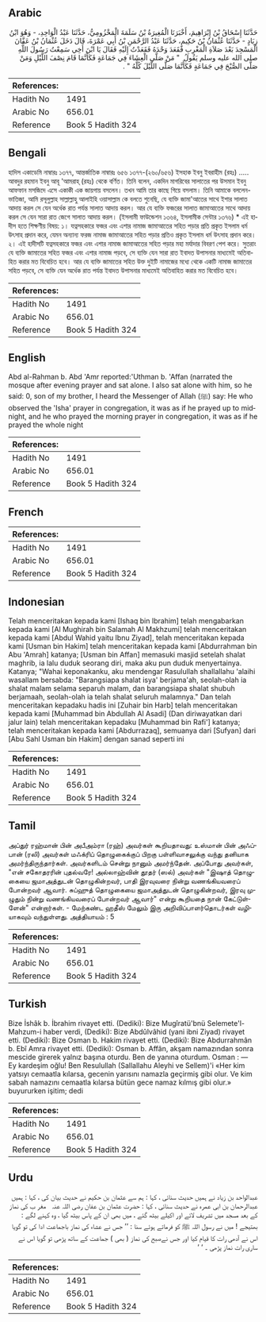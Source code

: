 ## Arabic


<div dir="rtl" lang="ar" style={{fontSize:'larger',backgroundColor:'#f8f9fa',padding:20}}>
حَدَّثَنَا إِسْحَاقُ بْنُ إِبْرَاهِيمَ، أَخْبَرَنَا الْمُغِيرَةُ بْنُ سَلَمَةَ الْمَخْزُومِيُّ، حَدَّثَنَا عَبْدُ الْوَاحِدِ، - وَهُوَ ابْنُ زِيَادٍ - حَدَّثَنَا عُثْمَانُ بْنُ حَكِيمٍ، حَدَّثَنَا عَبْدُ الرَّحْمَنِ بْنُ أَبِي عَمْرَةَ، قَالَ دَخَلَ عُثْمَانُ بْنُ عَفَّانَ الْمَسْجِدَ بَعْدَ صَلاَةِ الْمَغْرِبِ فَقَعَدَ وَحْدَهُ فَقَعَدْتُ إِلَيْهِ فَقَالَ يَا ابْنَ أَخِي سَمِعْتُ رَسُولَ اللَّهِ صلى الله عليه وسلم يَقُولُ ‏ "‏ مَنْ صَلَّى الْعِشَاءَ فِي جَمَاعَةٍ فَكَأَنَّمَا قَامَ نِصْفَ اللَّيْلِ وَمَنْ صَلَّى الصُّبْحَ فِي جَمَاعَةٍ فَكَأَنَّمَا صَلَّى اللَّيْلَ كُلَّهُ ‏"‏ ‏.‏
</div>
<div style={{backgroundColor:'#f8f9fa',padding:20, marginBottom: 10}}><table> <thead> <tr> <th>References:</th> <th></th> </tr> </thead> <tbody><tr><td>Hadith No</td><td>1491</td></tr><tr><td>Arabic No</td><td>656.01</td></tr><tr><td>Reference</td><td>Book 5 Hadith 324</td></tr></tbody></table></div>

## Bengali


<div dir="ltr" lang="bn" style={{fontSize:'larger',backgroundColor:'#f8f9fa',padding:20}}>
হাদিস একাডেমি নাম্বারঃ ১৩৭৭, আন্তর্জাতিক নাম্বারঃ ৬৫৬ ১৩৭৭-(২৬০/৬৫৬) ইসহাক ইবনু ইবরাহীম (রহঃ) ..... আবদুর রহমান ইবনু আবূ 'আমরাহ্ (রহঃ) থেকে বর্ণিত। তিনি বলেন, একদিন মাগরিবের সালাতের পর উসমান ইবনু আফফান মসজিদে এসে একাকী এক জায়গায় বসলেন। তখন আমি তার কাছে গিয়ে বসলাম। তিনি আমাকে বললেন- ভাতিজা, আমি রসূলুল্লাহ সাল্লাল্লাহু আলাইহি ওয়াসাল্লাম কে বলতে শুনেছি, যে ব্যক্তি জামা'আতের সাথে ইশার সালাত আদায় করল সে যেন অর্ধেক রাত পর্যন্ত সালাত আদায় করল। আর যে ব্যক্তি ফজরের সালাত জামাআতের সাথে আদায় করল সে যেন সারা রাত জেগে সালাত আদায় করল। (ইসলামী ফাউন্ডেশন ১৩৬৪, ইসলামীক সেন্টার ১৩৭৬) * এই হাদীস হতে শিক্ষণীয় বিষয়: ১। যত্নসহকারে ফজর এবং এশার নামাজ জামাআতের সহিত পড়ার প্রতি প্রকৃত ইসলাম ধর্ম উৎসাহ প্রদান করে, যেমন অন্যান্য ফরজ নামাজ জামাআতের সহিত পড়ার প্রতিও প্রকৃত ইসলাম ধর্ম উৎসাহ প্রদান করে। ২। এই হাদীসটি যত্নসহকারে ফজর এবং এশার নামাজ জামাআতের সহিত পড়ার মহা মর্যাদার বিবরণ পেশ করে। সুতরাং যে ব্যক্তি জামাতের সহিত ফজর এবং এশার নামাজ পড়বে, সে ব্যক্তি যেন সারা রাত ইবাদত উপাসনার মাধ্যমেই অতিবাহিত করার মত বিবেচিত হবে। আর যে ব্যক্তি জামাতের সহিত উক্ত দুইটি নামাজের মধ্যে থেকে একটি নামাজ জামাতের সহিত পড়বে, সে ব্যক্তি যেন অর্ধেক রাত পর্যন্ত ইবাদত উপাসনার মাধ্যমেই অতিবাহিত করার মত বিবেচিত হবে।
</div>
<div style={{backgroundColor:'#f8f9fa',padding:20, marginBottom: 10}}><table> <thead> <tr> <th>References:</th> <th></th> </tr> </thead> <tbody><tr><td>Hadith No</td><td>1491</td></tr><tr><td>Arabic No</td><td>656.01</td></tr><tr><td>Reference</td><td>Book 5 Hadith 324</td></tr></tbody></table></div>

## English


<div dir="ltr" lang="en" style={{fontSize:'larger',backgroundColor:'#f8f9fa',padding:20}}>
Abd al-Rahman b. Abd 'Amr reported:'Uthman b. 'Affan (narrated the mosque after evening prayer and sat alone. I also sat alone with him, so he said: 0, son of my brother, I heard the Messenger of Allah (ﷺ) say: He who observed the 'Isha' prayer in congregation, it was as if he prayed up to midnight, and he who prayed the morning prayer in congregation, it was as if he prayed the whole night
</div>
<div style={{backgroundColor:'#f8f9fa',padding:20, marginBottom: 10}}><table> <thead> <tr> <th>References:</th> <th></th> </tr> </thead> <tbody><tr><td>Hadith No</td><td>1491</td></tr><tr><td>Arabic No</td><td>656.01</td></tr><tr><td>Reference</td><td>Book 5 Hadith 324</td></tr></tbody></table></div>

## French


<div dir="ltr" lang="fr" style={{fontSize:'larger',backgroundColor:'#f8f9fa',padding:20}}>

</div>
<div style={{backgroundColor:'#f8f9fa',padding:20, marginBottom: 10}}><table> <thead> <tr> <th>References:</th> <th></th> </tr> </thead> <tbody><tr><td>Hadith No</td><td>1491</td></tr><tr><td>Arabic No</td><td>656.01</td></tr><tr><td>Reference</td><td>Book 5 Hadith 324</td></tr></tbody></table></div>

## Indonesian


<div dir="ltr" lang="id" style={{fontSize:'larger',backgroundColor:'#f8f9fa',padding:20}}>
Telah menceritakan kepada kami [Ishaq bin Ibrahim] telah mengabarkan kepada kami [Al Mughirah bin Salamah Al Makhzumi] telah menceritakan kepada kami [Abdul Wahid yaitu Ibnu Ziyad], telah menceritakan kepada kami [Usman bin Hakim] telah menceritakan kepada kami [Abdurrahman bin Abu 'Amrah] katanya; [Usman bin Affan] memasuki masjid setelah shalat maghrib, ia lalu duduk seorang diri, maka aku pun duduk menyertainya. Katanya; "Wahai keponakanku, aku mendengar Rasulullah shallallahu 'alaihi wasallam bersabda: "Barangsiapa shalat isya' berjama'ah, seolah-olah ia shalat malam selama separuh malam, dan barangsiapa shalat shubuh berjamaah, seolah-olah ia telah shalat seluruh malamnya." Dan telah menceritakan kepadaku hadis ini [Zuhair bin Harb] telah menceritakan kepada kami [Muhammad bin Abdullah Al Asadi] (Dan diriwayatkan dari jalur lain) telah menceritakan kepadaku [Muhammad bin Rafi'] katanya; telah menceritakan kepada kami [Abdurrazaq], semuanya dari [Sufyan] dari [Abu Sahl Usman bin Hakim] dengan sanad seperti ini
</div>
<div style={{backgroundColor:'#f8f9fa',padding:20, marginBottom: 10}}><table> <thead> <tr> <th>References:</th> <th></th> </tr> </thead> <tbody><tr><td>Hadith No</td><td>1491</td></tr><tr><td>Arabic No</td><td>656.01</td></tr><tr><td>Reference</td><td>Book 5 Hadith 324</td></tr></tbody></table></div>

## Tamil


<div dir="ltr" lang="ta" style={{fontSize:'larger',backgroundColor:'#f8f9fa',padding:20}}>
அப்துர் ரஹ்மான் பின் அபீஅம்ரா (ரஹ்) அவர்கள் கூறியதாவது: உஸ்மான் பின் அஃப்பான் (ரலி) அவர்கள் மஃக்ரிப் தொழுகைக்குப் பிறகு பள்ளிவாசலுக்கு வந்து தனியாக அமர்ந்திருந்தார்கள். அவர்களிடம் சென்று நானும் அமர்ந்தேன். அப்போது அவர்கள், "என் சகோதரரின் புதல்வரே! அல்லாஹ்வின் தூதர் (ஸல்) அவர்கள் "இஷாத் தொழுகையை ஜமாஅத்துடன் தொழுகின்றவர், பாதி இரவுவரை நின்று வணங்கியவரைப் போன்றவர் ஆவார். சுப்ஹுத் தொழுகையை ஜமாஅத்துடன் தொழுகின்றவர், இரவு முழுதும் நின்று வணங்கியவரைப் போன்றவர் ஆவார்" என்று கூறியதை நான் கேட்டுள்ளேன்" என்றார்கள். - மேற்கண்ட ஹதீஸ் மேலும் இரு அறிவிப்பாளர்தொடர்கள் வழியாகவும் வந்துள்ளது. அத்தியாயம் : 5
</div>
<div style={{backgroundColor:'#f8f9fa',padding:20, marginBottom: 10}}><table> <thead> <tr> <th>References:</th> <th></th> </tr> </thead> <tbody><tr><td>Hadith No</td><td>1491</td></tr><tr><td>Arabic No</td><td>656.01</td></tr><tr><td>Reference</td><td>Book 5 Hadith 324</td></tr></tbody></table></div>

## Turkish


<div dir="ltr" lang="tr" style={{fontSize:'larger',backgroundColor:'#f8f9fa',padding:20}}>
Bize İshâk b. İbrahim rivayet etti. (Dediki): Bize Mugîratü'bnü Selemete'l-Mahzum-i haber verdi, (Dediki): Bize Abdûlvâhid (yani ibni Ziyad) rivayet etti. (Dediki): Bize Osman b. Hakim rivayet etti. (Dediki): Bize Abdurrahmân b. Ebî Amra rivayet etti. (Dediki): Osman b. Affân, akşam namazından sonra mescide girerek yalnız başına oturdu. Ben de yanına oturdum. Osman : — Ey kardeşim oğlu! Ben Resulullah (Sallallahu Aleyhi ve Sellem)'i «Her kim yatsıyı cemaatla kılarsa, gecenin yarısını namazla geçirmiş gibi olur. Ve kim sabah namazını cemaatla kılarsa bütün gece namaz kılmış gibi olur.» buyururken işitim; dedi
</div>
<div style={{backgroundColor:'#f8f9fa',padding:20, marginBottom: 10}}><table> <thead> <tr> <th>References:</th> <th></th> </tr> </thead> <tbody><tr><td>Hadith No</td><td>1491</td></tr><tr><td>Arabic No</td><td>656.01</td></tr><tr><td>Reference</td><td>Book 5 Hadith 324</td></tr></tbody></table></div>

## Urdu


<div dir="rtl" lang="ur" style={{fontSize:'larger',backgroundColor:'#f8f9fa',padding:20}}>
عبدالواحد بن زیاد نے ہمیں حدیث سنائی ، کہا : ہم سے عثمان بن حکیم نے حدیث بیان کی ، کہا : ہمیں عبدالرحمان بن ابی عمرہ نے حدیث سنائی ، کہا : حضرت عثمان بن عفان ‌رضی ‌اللہ ‌عنہ ‌ ‌ مغر ب کی نماز کے بعد مسجد میں تشریف لائے اور اکیلے بیٹھ گئے ، میں بھی ان کے پاس بیٹھ گیا ، وہ کہنے لگے : بھتیجے ! میں نے رسول اللہ ﷺ کو فرماتے ہوئے سنا : ’’ جس نے عشاء کی نماز باجماعت ادا کی تو گویا اس نے آدھی رات کا قیام کیا اور جس نےصبح کی نماز ( بھی ) جماعت کے ساتھ پڑھی تو گویا اس نے ساری رات نماز پڑھی ۔ ‘ ‘
</div>
<div style={{backgroundColor:'#f8f9fa',padding:20, marginBottom: 10}}><table> <thead> <tr> <th>References:</th> <th></th> </tr> </thead> <tbody><tr><td>Hadith No</td><td>1491</td></tr><tr><td>Arabic No</td><td>656.01</td></tr><tr><td>Reference</td><td>Book 5 Hadith 324</td></tr></tbody></table></div>